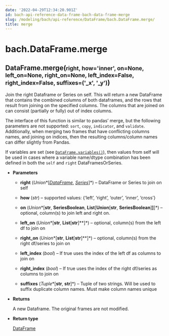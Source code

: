 ```yaml
---
date: '2022-04-29T12:34:20.901Z'
id: bach-api-reference-data-frame-bach-data-frame-merge
slug: /modeling/bach/api-reference/DataFrame/bach.DataFrame.merge/
title: merge
---
```


# bach.DataFrame.merge

<div class="method">
<h2 class="signature-class"><span class="additional-name">DataFrame.</span><span class="name">merge(</span><small class="parameter-list"><span class="parameter" id="right">right</span>, <span class="parameter" id="how">how='inner'</span>, <span class="parameter" id="on">on=None</span>, <span class="parameter" id="left_on">left_on=None</span>, <span class="parameter" id="right_on">right_on=None</span>, <span class="parameter" id="left_index">left_index=False</span>, <span class="parameter" id="right_index">right_index=False</span>, <span class="parameter" id="suffixes">suffixes=('_x', '_y')</span></small>)</h2>


<div class="content">

Join the right Dataframe or Series on self. This will return a new DataFrame that contains the
combined columns of both dataframes, and the rows that result from joining on the specified columns.
The columns that are joined on can consist (partially or fully) out of index columns.

The interface of this function is similar to pandas’ merge, but the following parameters are not
supported: `sort`, `copy`, `indicator`, and `validate`.
Additionally, when merging two frames that have conflicting columns names, and joining on indices,
then the resulting columns/column names can differ slightly from Pandas.

If variables are set (see [`DataFrame.variables()`](/docs/modeling/bach/api-reference/DataFrame/bach.DataFrame.variables/#bach.DataFrame.variables)), then values from self will be used in cases
where a variable name/dtype combination has been defined in both the `self` and `right`
DataFramesOrSeries.


* **Parameters**

    
    * **right** (*Union**[*[*DataFrame*](/docs/modeling/bach/api-reference/DataFrame/bach.DataFrame/#bach.DataFrame)*, *[*Series*](/docs/modeling/bach/api-reference/Series/bach.Series/#bach.Series)*]*) – DataFrame or Series to join on self


    * **how** (*str*) – supported values: {‘left’, ‘right’, ‘outer’, ‘inner’, ‘cross’}


    * **on** (*Union**[**str**, **SeriesBoolean**, **List**[**Union**[**str**, **SeriesBoolean**]**]**]*) – optional, column(s) to join left and right on.


    * **left_on** (*Union**[**str**, **List**[**str**]**]*) – optional, column(s) from the left df to join on


    * **right_on** (*Union**[**str**, **List**[**str**]**]*) – optional, column(s) from the right df/series to join on


    * **left_index** (*bool*) – If true uses the index of the left df as columns to join on


    * **right_index** (*bool*) – If true uses the index of the right df/series as columns to join on


    * **suffixes** (*Tuple**[**str**, **str**]*) – Tuple of two strings. Will be used to suffix duplicate column names. Must make
    column names unique



* **Returns**

    A new Dataframe. The original frames are not modified.



* **Return type**

    [DataFrame](/docs/modeling/bach/api-reference/DataFrame/bach.DataFrame/#bach.DataFrame)



</div>

</div>
